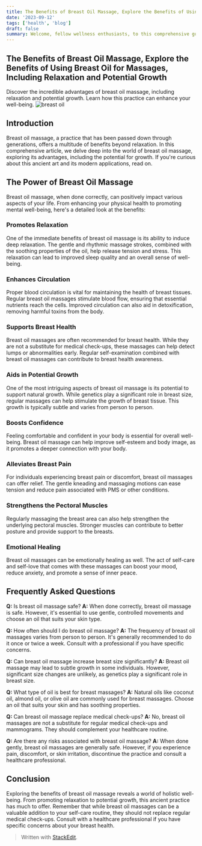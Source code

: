 ```yaml
---
title: The Benefits of Breast Oil Massage, Explore the Benefits of Using Breast Oil for Massages
date: '2023-09-12'
tags: ['health', 'blog']
draft: false
summary: Welcome, fellow wellness enthusiasts, to this comprehensive guide on the top 7 breast oils available on Amazon!Discover the incredible advantages of breast oil massage, including relaxation and potential growth. Learn how this practice can enhance your well-being.
---
```





## The Benefits of Breast Oil Massage, Explore the Benefits of Using Breast Oil for Massages, Including Relaxation and Potential Growth

Discover the incredible advantages of breast oil massage, including relaxation and potential growth. Learn how this practice can enhance your well-being.
![breast oil](https://www.jiomart.com/images/product/original/rvxikexvfl/skiura-nature-breast-oil-for-upsize-strength-growth-36-natural-body-toner-massage-use-women-100-ml-product-images-orvxikexvfl-p594718709-0-202210210348.jpg?im=Resize=%281000,1000%29)
## Introduction

Breast oil massage, a practice that has been passed down through generations, offers a multitude of benefits beyond relaxation. In this comprehensive article, we delve deep into the world of breast oil massage, exploring its advantages, including the potential for growth. If you're curious about this ancient art and its modern applications, read on.

## The Power of Breast Oil Massage

Breast oil massage, when done correctly, can positively impact various aspects of your life. From enhancing your physical health to promoting mental well-being, here's a detailed look at the benefits:

### Promotes Relaxation

One of the immediate benefits of breast oil massage is its ability to induce deep relaxation. The gentle and rhythmic massage strokes, combined with the soothing properties of the oil, help release tension and stress. This relaxation can lead to improved sleep quality and an overall sense of well-being.

### Enhances Circulation

Proper blood circulation is vital for maintaining the health of breast tissues. Regular breast oil massages stimulate blood flow, ensuring that essential nutrients reach the cells. Improved circulation can also aid in detoxification, removing harmful toxins from the body.

### Supports Breast Health

Breast oil massages are often recommended for breast health. While they are not a substitute for medical check-ups, these massages can help detect lumps or abnormalities early. Regular self-examination combined with breast oil massages can contribute to breast health awareness.

### Aids in Potential Growth

One of the most intriguing aspects of breast oil massage is its potential to support natural growth. While genetics play a significant role in breast size, regular massages can help stimulate the growth of breast tissue. This growth is typically subtle and varies from person to person.

### Boosts Confidence

Feeling comfortable and confident in your body is essential for overall well-being. Breast oil massage can help improve self-esteem and body image, as it promotes a deeper connection with your body.

### Alleviates Breast Pain

For individuals experiencing breast pain or discomfort, breast oil massages can offer relief. The gentle kneading and massaging motions can ease tension and reduce pain associated with PMS or other conditions.

### Strengthens the Pectoral Muscles

Regularly massaging the breast area can also help strengthen the underlying pectoral muscles. Stronger muscles can contribute to better posture and provide support to the breasts.

### Emotional Healing

Breast oil massages can be emotionally healing as well. The act of self-care and self-love that comes with these massages can boost your mood, reduce anxiety, and promote a sense of inner peace.

## Frequently Asked Questions

**Q:** Is breast oil massage safe? **A:** When done correctly, breast oil massage is safe. However, it's essential to use gentle, controlled movements and choose an oil that suits your skin type.

**Q:** How often should I do breast oil massage? **A:** The frequency of breast oil massages varies from person to person. It's generally recommended to do it once or twice a week. Consult with a professional if you have specific concerns.

**Q:** Can breast oil massage increase breast size significantly? **A:** Breast oil massage may lead to subtle growth in some individuals. However, significant size changes are unlikely, as genetics play a significant role in breast size.

**Q:** What type of oil is best for breast massages? **A:** Natural oils like coconut oil, almond oil, or olive oil are commonly used for breast massages. Choose an oil that suits your skin and has soothing properties.

**Q:** Can breast oil massage replace medical check-ups? **A:** No, breast oil massages are not a substitute for regular medical check-ups and mammograms. They should complement your healthcare routine.

**Q:** Are there any risks associated with breast oil massage? **A:** When done gently, breast oil massages are generally safe. However, if you experience pain, discomfort, or skin irritation, discontinue the practice and consult a healthcare professional.

## Conclusion

Exploring the benefits of breast oil massage reveals a world of holistic well-being. From promoting relaxation to potential growth, this ancient practice has much to offer. Remember that while breast oil massages can be a valuable addition to your self-care routine, they should not replace regular medical check-ups. Consult with a healthcare professional if you have specific concerns about your breast health.


> Written with [StackEdit](https://stackedit.io/).